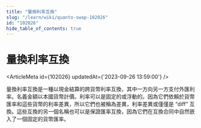 ```yaml
---
title: "量換利率互換"
slug: "/learn/wiki/quanto-swap-102026"
id: "102026"
hide_table_of_contents: true
---
```



# 量換利率互換

<ArticleMeta id={102026} updatedAt={'2023-09-26 13:59:00'} />
<div className='border-solid border-b border-t-0 my-4 border-[var(--ifm-color-gray-300)]' />

量換利率互換是一種以現金結算的跨貨幣利率互換，其中一方向另一方支付外匯利率。名義金額以本國貨幣計價。利率可以是固定的或浮動的。因為它們依賴於貨幣匯率和這些貨幣的利率差異，所以它們也被稱為差異，利率差異或僅僅是 “diff” 互換。這些互換的另一個名稱也可以是保證匯率互換，因為它們在互換合同中自然嵌入了一個固定的貨幣匯率。
